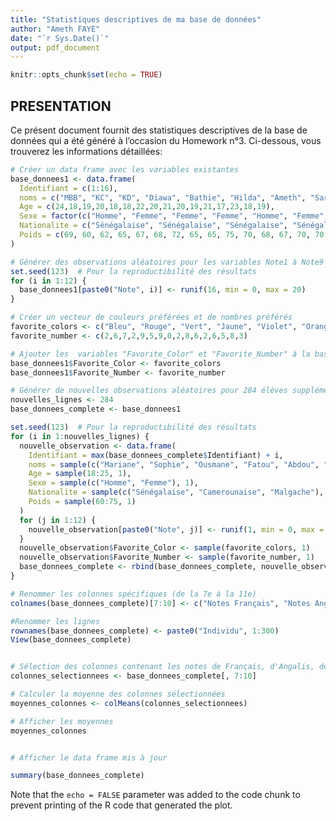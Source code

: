 ---
title: "Statistiques descriptives de ma base de données"
author: "Ameth FAYE"
date: "`r Sys.Date()`"
output: pdf_document
---

```{r setup, include=FALSE}
knitr::opts_chunk$set(echo = TRUE)
```

##                         PRESENTATION

Ce présent document fournit des statistiques descriptives de la base
de données qui a été généré à l'occasion du Homework n°3. Ci-dessous, vous trouverez les informations détaillées:

```{r , echo=FALSE}
# Créer un data frame avec les variables existantes
base_donnees1 <- data.frame(
  Identifiant = c(1:16),
  noms = c("MBB", "KC", "KD", "Diawa", "Bathie", "Hilda", "Ameth", "Sarah", "Célina", "Tam", "Salam", "NIASS", "Ange", "Jeanne", "Malick", "PAN"),
  Age = c(24,18,19,20,18,18,22,20,21,20,19,21,17,23,18,19),
  Sexe = factor(c("Homme", "Femme", "Femme", "Femme", "Homme", "Femme", "Homme", "Femme", "Femme", "Homme", "Homme", "Homme", "Homme", "Femme", "Homme", "Homme")),
  Nationalite = c("Sénégalaise", "Sénégalaise", "Sénégalaise", "Sénégalaise", "Sénégalaise", "Camerounaise", "Sénégalaise", "Camerounaise", "Camerounaise", "Sénégalaise", "Sénégalaise", "Sénégalaise", "Malgache", "Camerounaise", "Sénégalaise", "Sénégalaise"),
  Poids = c(69, 60, 62, 65, 67, 68, 72, 65, 65, 75, 70, 68, 67, 70, 70, 72)
)

# Générer des observations aléatoires pour les variables Note1 à Note9
set.seed(123)  # Pour la reproductibilité des résultats
for (i in 1:12) {
  base_donnees1[paste0("Note", i)] <- runif(16, min = 0, max = 20)
}

# Créer un vecteur de couleurs préférées et de nombres préférés
favorite_colors <- c("Bleu", "Rouge", "Vert", "Jaune", "Violet", "Orange", "Rose", "Bleu", "Vert", "Rouge", "Violet", "Jaune", "Bleu", "Vert", "Rose", "Orange")
favorite_number <- c(2,6,7,2,9,5,9,0,2,8,6,2,6,5,8,3)

# Ajouter les  variables "Favorite_Color" et "Favorite_Number" à la base de données existante
base_donnees1$Favorite_Color <- favorite_colors
base_donnees1$Favorite_Number <- favorite_number

# Générer de nouvelles observations aléatoires pour 284 élèves supplémentaires
nouvelles_lignes <- 284
base_donnees_complete <- base_donnees1

set.seed(123)  # Pour la reproductibilité des résultats
for (i in 1:nouvelles_lignes) {
  nouvelle_observation <- data.frame(
    Identifiant = max(base_donnees_complete$Identifiant) + i,
    noms = sample(c("Mariane", "Sophie", "Ousmane", "Fatou", "Abdou", "Aminata", "Ibrahim", "Aïssatou", "Moussa", "Mariam", "Cheikh", "Awa", "Mamadou", "Ndeye", "Alioune", "Rama"), 1),
    Age = sample(18:25, 1),
    Sexe = sample(c("Homme", "Femme"), 1),
    Nationalite = sample(c("Sénégalaise", "Camerounaise", "Malgache"), 1),
    Poids = sample(60:75, 1)
  )
  for (j in 1:12) {
    nouvelle_observation[paste0("Note", j)] <- runif(1, min = 0, max = 20)
  }
  nouvelle_observation$Favorite_Color <- sample(favorite_colors, 1)
  nouvelle_observation$Favorite_Number <- sample(favorite_number, 1)
  base_donnees_complete <- rbind(base_donnees_complete, nouvelle_observation)
}

# Renommer les colonnes spécifiques (de la 7e à la 11e)
colnames(base_donnees_complete)[7:10] <- c("Notes Français", "Notes Anglais", "Notes Micro 1", "Notes Algèbre")

#Renommer les lignes
rownames(base_donnees_complete) <- paste0("Individu", 1:300)
View(base_donnees_complete)


# Sélection des colonnes contenant les notes de Français, d'Angalis, de Micro 1 et d'Algèbre
colonnes_selectionnees <- base_donnees_complete[, 7:10]

# Calculer la moyenne des colonnes sélectionnées
moyennes_colonnes <- colMeans(colonnes_selectionnees)

# Afficher les moyennes
moyennes_colonnes


# Afficher le data frame mis à jour

summary(base_donnees_complete)
```




Note that the `echo = FALSE` parameter was added to the code chunk to prevent printing of the R code that generated the plot.
